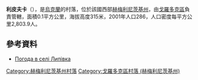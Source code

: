{{coord|49|21|50|N|26|17|41|E|scale:100000|display=title}}

'''利皮夫卡'''（{{lang-uk|Липівка}}），是[[烏克蘭|烏克蘭]]的村落，位於該國西部[[赫梅利尼茨基州|赫梅利尼茨基州]]，由[[戈羅多克區_(赫梅利尼茨基州)|戈羅多克區]]負責管轄，面積0.1平方公里，海拔高度315米，2001年人口286，人口密度每平方公里2,803.9人。

==參考資料==
* [http://weather.in.ua/ua/hmel'nickaja/13360 Погода в селі Липівка] {{Wayback|url=http://weather.in.ua/ua/hmel'nickaja/13360 |date=20111220070110 }}

{{DEFAULTSORT:Липівка}}
[[Category:赫梅利尼茨基州村落|Category:赫梅利尼茨基州村落]]
[[Category:戈羅多克區村落_(赫梅利尼茨基州)|Category:戈羅多克區村落 (赫梅利尼茨基州)]]


{{Khmelnytskyi-geo-stub}}